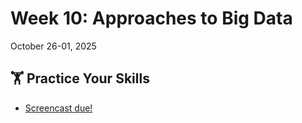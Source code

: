 # Week 10: Approaches to Big Data



October 26-01, 2025









##  🏋 Practice Your Skills

- [Screencast due!](../assignment-repos/screencast/index.qmd)

